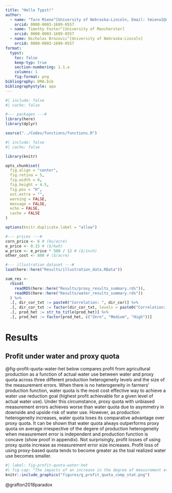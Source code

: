 ```yaml
---
title: "Hello Typst!"
author:
  - name: "Taro Mieno^[University of Nebraska-Lincoln, Email: tmieno2@unl.edu]"
    orcid: 0000-0003-1689-0557
  - name: Timothy Foster^[University of Mancherster]
    orcid: 0000-0003-1689-0557
  - name: Nicholas Brozovic^[University of Nebraska-Lincoln]
    orcid: 0000-0003-1689-0557
format:
  typst:
    toc: false
    keep-typ: true
    section-numbering: 1.1.a
    columns: 1
    fig-format: png
bibliography: DRA.bib
bibliographystyle: apa
---
```


```r
#| include: false
#| cache: false

#--- packages ---#
library(here)
library(dplyr)

source("../Codes/functions/functions.R")
```

```r
#| include: false
#| cache: false

library(knitr)

opts_chunk$set(
  fig.align = "center",
  fig.retina = 5,
  fig.width = 6,
  fig.height = 4.5,
  fig.pos = "H",
  out.extra = "",
  warning = FALSE,
  message = FALSE,
  echo = FALSE,
  cache = FALSE
)

options(knitr.duplicate.label = "allow")
```

```r
#--- prices ---#
corn_price <- 6 # (bu/acre)
e_price <- 0.15 # ($/kwh)
w_price <- e_price * 500 / 12 # ($/inch)
other_cost <- 800 # ($/acre)

#--- illustration dataset ---#
load(here::here("Results/illustration_data.RData"))

sum_res <-
  rbind(
    readRDS(here::here("Results/proxy_results_summary.rds")),
    readRDS(here::here("Results/water_results_summary.rds"))
  ) %>%
  .[, dir_cor_txt := paste0("Correlation: ", dir_cor)] %>%
  .[, dir_cor_txt := factor(dir_cor_txt, levels = paste0("Correlation: ", c("-", "0", "+")))] %>%
  .[, prod_het := str_to_title(prod_het)] %>%
  .[, prod_het := factor(prod_het, c("Zero", "Medium", "High"))]
```


# Results

## Profit under water and proxy quota  

@fig-profit-quota-water-het below compares profit from agricultural production as a function of actual water use between water and proxy quota across three different production heterogeneity levels and the size of the measurement errors. When there is no heterogeneity in farmers' production function, water quota is the most cost effective way to achieve a water use reduction goal (highest profit achievable for a given level of actual water use). Under this circumstance, proxy quota with unbiased measurement errors achieves worse than water quota due to asymmetry in downside and upside risk of water use. However, as production heterogeneity increases, water quota loses its comparative advantage over proxy quota. It can be shown that water quota always outperforms proxy quota on average irrespective of the degere of production heterogeneity when measurement error is independent and production function is concave (show proof in appendix). Not surprisingly, profit losses of using proxy quota increase as measurement error size increases. Profit loss of using proxy-based quota tends to become greater as the toal realized water use becomes smaller.

```r
#| label: fig-profit-quota-water-het
#| fig-cap: "The impacts of an increase in the degree of measurement error on profit"
knitr::include_graphics("figures/g_profit_quota_comp_stat.png")
```

@grafton2018paradox